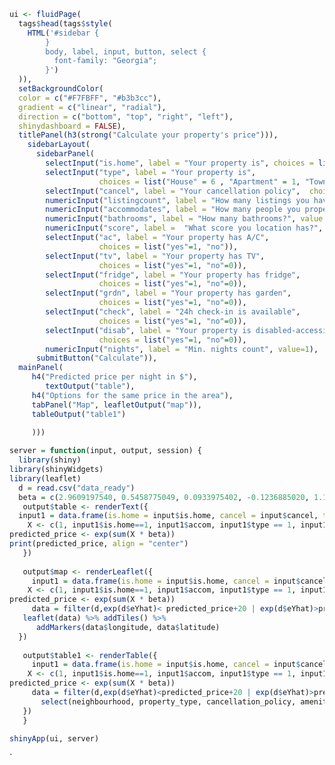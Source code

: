 ```r
ui <- fluidPage(
  tags$head(tags$style(
    HTML('#sidebar {
        }
        body, label, input, button, select { 
          font-family: "Georgia";
        }')
  )),
  setBackgroundColor(
  color = c("#F7FBFF", "#b3b3cc"),
  gradient = c("linear", "radial"),
  direction = c("bottom", "top", "right", "left"),
  shinydashboard = FALSE),
  titlePanel(h3(strong("Calculate your property's price"))),
    sidebarLayout(
      sidebarPanel(
        selectInput("is.home", label = "Your property is", choices = list("House/apartment" = 1, "Room" = 0)),
        selectInput("type", label = "Your property is", 
                    choices = list("House" = 6 , "Apartment" = 1, "Townhouse" = 9, "Guest suite" = 4, "Loft" = 7, "Condominium" = 3, "Boutique hotel" = 2, "Hotel" = 5, "Serviced Apartement" = 8)),
        selectInput("cancel", label = "Your cancellation policy",  choices = list("strict" = 0, "moderate/flexible" = 1)),
        numericInput("listingcount", label = "How many listings you have?", value = 1),
        numericInput("accommodates", label = "How many people you property accommodates?", value = 1),
        numericInput("bathrooms", label = "How many bathrooms?", value = 0),
        numericInput("score", label =  "What score you location has?", value = 0),
        selectInput("ac", label = "Your property has A/C", 
                    choices = list("yes"=1, "no")),
        selectInput("tv", label = "Your property has TV", 
                    choices = list("yes"=1, "no"=0)),
        selectInput("fridge", label = "Your property has fridge", 
                    choices = list("yes"=1, "no"=0)),
        selectInput("grdn", label = "Your property has garden", 
                    choices = list("yes"=1, "no"=0)),
        selectInput("check", label = "24h check-in is available", 
                    choices = list("yes"=1, "no"=0)),
        selectInput("disab", label = "Your property is disabled-accessible", 
                    choices = list("yes"=1, "no"=0)),
        numericInput("nights", label = "Min. nights count", value=1),
      submitButton("Calculate")),
  mainPanel(
     h4("Predicted price per night in $"),
        textOutput("table"),
     h4("Options for the same price in the area"),
     tabPanel("Map", leafletOutput("map")),
     tableOutput("table1")
     
     )))
```

```r
server = function(input, output, session) {
  library(shiny)
library(shinyWidgets)
library(leaflet)
  d = read.csv("data_ready")
  beta = c(2.9609197540, 0.5458775049, 0.0933975402, -0.1236885020, 1.1823344710, 0.0257869044, -0.3186462062, 0.5358949988, -0.3127986937, 0.0768998430, 0.2661568477, -0.1747903488, 0.1861113415, 0.0008548912, -0.0005756284, -0.0513530420, 0.0001238454, -0.0008518565, 0.1039453650, 0.1275683526, 0.1068390104, 0.0764958167, -0.0504449813, -0.0264269154, 0.0751318082)
   output$table <- renderText({
  input1 = data.frame(is.home = input$is.home, cancel = input$cancel, type = input$type, listcount = input$listingcount, accom = input$accommodates, bath = input$bathrooms, score = input$score, ac = input$ac, tv = input$tv, fridge = input$fridge, grdn = input$grdn, ch24 = input$check, disacc = input$disab, min.n = input$nights)
    X <- c(1, input1$is.home==1, input1$accom, input1$type == 1, input1$type == 2, input$type == 3, input$type == 4, input$type == 5, input$type == 6, input1$type == 7, input1$type == 8, input1$type == 9, input1$bath==1, mean(d$availability_90), mean(d$number_of_reviews), input1$cancel==1, input1$listcount, input1$min.n, mean(d$review_scores_location), input1$ac==1, input1$tv==1, input1$fridge==1, input1$grdn==1, input1$ch24==1, input1$disacc==1)
predicted_price <- exp(sum(X * beta))
print(predicted_price, align = "center")
   })
   
   output$map <- renderLeaflet({
     input1 = data.frame(is.home = input$is.home, cancel = input$cancel, type = input$type, listcount = input$listingcount, accom = input$accommodates, bath = input$bathrooms, score = input$score, ac = input$ac, tv = input$tv, fridge = input$fridge, grdn = input$grdn, ch24 = input$check, disacc = input$disab, min.n = input$nights)
    X <- c(1, input1$is.home==1, input1$accom, input1$type == 1, input1$type == 2, input$type == 3, input$type == 4, input$type == 5, input$type == 6, input1$type == 7, input1$type == 8, input1$type == 9, input1$bath==1, mean(d$availability_90), mean(d$number_of_reviews), input1$cancel==1, input1$listcount, input1$min.n, mean(d$review_scores_location), input1$ac==1, input1$tv==1, input1$fridge==1, input1$grdn==1, input1$ch24==1, input1$disacc==1)
predicted_price <- exp(sum(X * beta))
     data = filter(d,exp(d$eYhat)< predicted_price+20 | exp(d$eYhat)>predicted_price-20 ) %>% sample_n(5) %>% select( longitude, latitude)
   leaflet(data) %>% addTiles() %>%
      addMarkers(data$longitude, data$latitude)
  })
   
   output$table1 <- renderTable({
     input1 = data.frame(is.home = input$is.home, cancel = input$cancel, type = input$type, listcount = input$listingcount, accom = input$accommodates, bath = input$bathrooms, score = input$score, ac = input$ac, tv = input$tv, fridge = input$fridge, grdn = input$grdn, ch24 = input$check, disacc = input$disab, min.n = input$nights)
    X <- c(1, input1$is.home==1, input1$accom, input1$type == 1, input1$type == 2, input$type == 3, input$type == 4, input$type == 5, input$type == 6, input1$type == 7, input1$type == 8, input1$type == 9, input1$bath==1, mean(d$availability_90), mean(d$number_of_reviews), input1$cancel==1, input1$listcount, input1$min.n, mean(d$review_scores_location), input1$ac==1, input1$tv==1, input1$fridge==1, input1$grdn==1, input1$ch24==1, input1$disacc==1)
predicted_price <- exp(sum(X * beta))
     data = filter(d,exp(d$eYhat)<predicted_price+20 | exp(d$eYhat)>predicted_price-20 ) %>%
       select(neighbourhood, property_type, cancellation_policy, amenities)%>% sample_n(5)
   })
   }


```

```r
shinyApp(ui, server)

```
`
